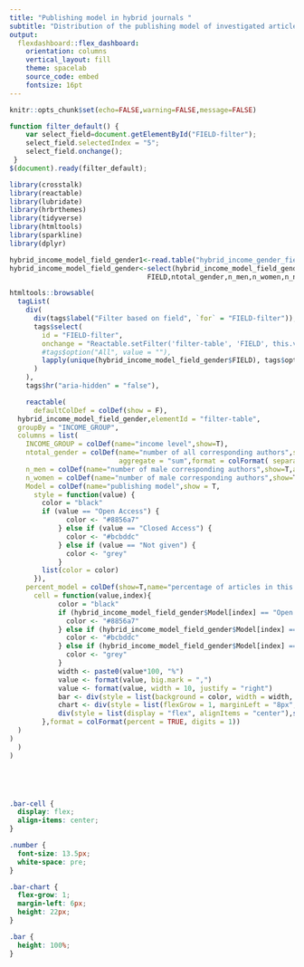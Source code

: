 ```yaml
---
title: "Publishing model in hybrid journals "
subtitle: "Distribution of the publishing model of investigated articles from hybrid journals by the income level of the corresponding authors' countries"
output:
  flexdashboard::flex_dashboard:
    orientation: columns
    vertical_layout: fill
    theme: spacelab
    source_code: embed
    fontsize: 16pt
---
```


```r
knitr::opts_chunk$set(echo=FALSE,warning=FALSE,message=FALSE)
```

```js
function filter_default() {
    var select_field=document.getElementById("FIELD-filter");
    select_field.selectedIndex = "5";
    select_field.onchange();
 }
$(document).ready(filter_default);
```

```r
library(crosstalk)
library(reactable)
library(lubridate)
library(hrbrthemes)
library(tidyverse)
library(htmltools)
library(sparkline)
library(dplyr)

hybrid_income_model_field_gender1<-read.table("hybrid_income_gender_field_model.csv",header=TRUE,sep=",",quote="\r",dec = ".")
hybrid_income_model_field_gender<-select(hybrid_income_model_field_gender1,INCOME_GROUP,
                                  FIELD,ntotal_gender,n_men,n_women,n_nogender,Model,n_total_models,percent_model)

htmltools::browsable(
  tagList(
    div(
      div(tags$label("Filter based on field", `for` = "FIELD-filter")),
      tags$select(
        id = "FIELD-filter",
        onchange = "Reactable.setFilter('filter-table', 'FIELD', this.value)",
        #tags$option("All", value = ""),
        lapply(unique(hybrid_income_model_field_gender$FIELD), tags$option)
      )
    ),
    tags$hr("aria-hidden" = "false"),

    reactable(
      defaultColDef = colDef(show = F),
  hybrid_income_model_field_gender,elementId = "filter-table",
  groupBy = "INCOME_GROUP",
  columns = list(
    INCOME_GROUP = colDef(name="income level",show=T),
    ntotal_gender = colDef(name="number of all corresponding authors",show=T,
                           aggregate = "sum",format = colFormat( separators = TRUE)),
    n_men = colDef(name="number of male corresponding authors",show=T,aggregate = "sum",format = colFormat( separators = TRUE)),
    n_women = colDef(name="number of male corresponding authors",show=T,aggregate = "sum",format = colFormat( separators = TRUE)),
    Model = colDef(name="publishing model",show = T,
      style = function(value) {
        color = "black"
        if (value == "Open Access") {
              color <- "#8856a7"
            } else if (value == "Closed Access") {
              color <- "#bcbddc"
            } else if (value == "Not given") {
              color <- "grey"
            } 
        list(color = color)
      }),
    percent_model = colDef(show=T,name="percentage of articles in this model",
      cell = function(value,index){
            color = "black"
            if (hybrid_income_model_field_gender$Model[index] == "Open Access") {
              color <- "#8856a7"
            } else if (hybrid_income_model_field_gender$Model[index] == "Closed Access") {
              color <- "#bcbddc"
            } else if (hybrid_income_model_field_gender$Model[index] == "Not given") {
              color <- "grey"
            } 
            width <- paste0(value*100, "%")
            value <- format(value, big.mark = ",")
            value <- format(value, width = 10, justify = "right")
            bar <- div(style = list(background = color, width = width, height = "16px"))
            chart <- div(style = list(flexGrow = 1, marginLeft = "8px", background = "#e1e1e1"), bar)
            div(style = list(display = "flex", alignItems = "center"),span(class = "number", width), chart)
        },format = colFormat(percent = TRUE, digits = 1))
  )
)
  )
)






```

```css
.bar-cell {
  display: flex;
  align-items: center;
}

.number {
  font-size: 13.5px;
  white-space: pre;
}

.bar-chart {
  flex-grow: 1;
  margin-left: 6px;
  height: 22px;
}

.bar {
  height: 100%;
}
```
